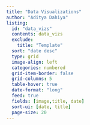 ```yaml
---
title: "Data Visualizations"
author: "Aditya Dahiya"
listing:
  id: "data_vizs"
  contents: data_vizs
  exclude: 
    title: "Template"
  sort: "date desc"
  type: grid
  image-align: left
  categories: numbered
  grid-item-border: false
  grid-columns: 5
  table-hover: true
  date-format: "long"
  feed: true
  fields: [image,title, date]
  sort-ui: [date, title]
  page-size: 20
---
```


::: {#data_vizs} 
:::

